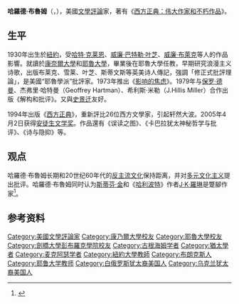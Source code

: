 {{Infobox writer
| name = 哈羅德·布魯姆<br/>Harold Bloom
| image =Harold Bloom (Agon portrait).jpg
| caption = Harold Bloom, 1962
| birth_date ={{Birth date|1930|7|11}}
| birth_place = {{USA}}[[纽约州|纽约州]][[布朗克斯|布朗克斯]]
| death_date ={{Death date and age|2019|10|14|1930|7|11}}
| death_place ={{USA}}[[康涅狄格州|康涅狄格州]][[纽黑文|纽黑文]]
| occupation = [[文学批评|文学批评]]家、作家
| education = [[康奈尔大学|康奈尔大学]](B.A.)<br>[[耶鲁大学|耶鲁大学]] (PhD)<br>[[剑桥大学彭布罗克学院|剑桥大学彭布罗克学院]]
| genre =
| movement = [[唯美主义|唯美主义]]、[[浪漫主义|浪漫主义]]
| notableworks =
|spouse=Jeanne Gould （1958年结婚；有2个孩子）
| website =
}}
'''哈羅德·布魯姆'''（{{lang-en|Harold Bloom}}，{{bd|1930年|7月11日|2019年|10月14日|catIdx=Bloom, Harold}}），美國[[文學評論|文學評論]]家，著有《[[西方正典|西方正典：伟大作家和不朽作品]]》。

==生平==
1930年出生於[[紐約|紐約]]，受[[哈特·克莱恩|哈特·克莱恩]]、[[威廉·巴特勒·叶芝|威廉·巴特勒·叶芝]]、[[威廉·布萊克|威廉·布萊克]]等人的作品影響。就讀於[[康奈爾大學|康奈爾大學]]和[[耶魯大學|耶魯大學]]，畢業後在耶魯大學任教，早期研究浪漫主义诗歌，出版布莱克、雪莱、叶芝、斯蒂文斯等英美诗人傳記，強調「修正式批評理論」，是美國“耶魯學派”批評家。1973年推出《[[影响的焦虑|影响的焦虑]]》。1979年与[[保罗·德曼|保罗·德曼]]、杰弗里·哈特曼（Geoffrey Hartman）、希利斯·米勒（J.Hillis Miller）合作出版《解构和批评》。又與[[史景迁|史景迁]]友好。

1994年出版《[[西方正典|西方正典]]》，重新評比26位西方文學家，引起轩然大波。2005年4月2日获得[[安徒生文学奖|安徒生文学奖]]。作品還有《误读之图》、《卡巴拉犹太神秘哲学与批评》、《诗与隐抑》等。

==观点==
哈羅德·布魯姆长期和20世纪60年代的[[反主流文化|反主流文化]]保持距离，并对[[多元文化主义|多元文化主义]]提出批评。哈羅德·布魯姆同时认为[[斯蒂芬·金|斯蒂芬·金]]和《[[哈利波特|哈利波特]]》作者[[J·K·羅琳|J·K·羅琳]]是蹩腳作家<ref>{{Cite web |url=http://www.artcn.cn/art/zgwh/whxw/200505/2008.html |title=布鲁姆：罗琳是蹩脚作家 |accessdate=2007-10-11 |archive-date=2007-09-14 |archive-url=https://web.archive.org/web/20070914191359/http://www.artcn.cn/art/zgwh/whxw/200505/2008.html |dead-url=yes }}</ref>。

== 参考资料 ==
{{reflist}}

{{Authority control}}
{{DEFAULTSORT:Bloom, Harold}}
[[Category:美國文學評論家|Category:美國文學評論家]]
[[Category:康乃爾大學校友|Category:康乃爾大學校友]]
[[Category:耶魯大學校友|Category:耶魯大學校友]]
[[Category:劍橋大學彭布羅克學院校友|Category:劍橋大學彭布羅克學院校友]]
[[Category:古根海姆学者|Category:古根海姆学者]]
[[Category:猶太學者|Category:猶太學者]]
[[Category:麦克阿瑟学者|Category:麦克阿瑟学者]]
[[Category:紐約大學教師|Category:紐約大學教師]]
[[Category:布朗克斯人|Category:布朗克斯人]]
[[Category:耶鲁大学教师|Category:耶鲁大学教师]]
[[Category:白俄罗斯犹太裔美国人|Category:白俄罗斯犹太裔美国人]]
[[Category:乌克兰犹太裔美国人|Category:乌克兰犹太裔美国人]]